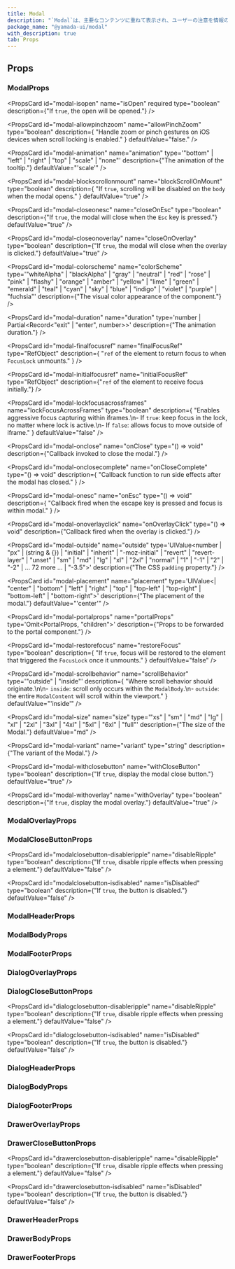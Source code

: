 ```yaml
---
title: Modal
description: "`Modal`は、主要なコンテンツに重ねて表示され、ユーザーの注意を情報のみに集中させるコンポーネントです。"
package_name: "@yamada-ui/modal"
with_description: true
tab: Props
---
```


## Props

### ModalProps

<PropsCard
  id="modal-isopen"
  name="isOpen"
  required
  type="boolean"
  description={"If `true`, the open will be opened."}
/>

<PropsCard
  id="modal-allowpinchzoom"
  name="allowPinchZoom"
  type="boolean"
  description={
    "Handle zoom or pinch gestures on iOS devices when scroll locking is enabled."
  }
  defaultValue="false."
/>

<PropsCard
  id="modal-animation"
  name="animation"
  type='"bottom" | "left" | "right" | "top" | "scale" | "none"'
  description={"The animation of the tooltip."}
  defaultValue="'scale'"
/>

<PropsCard
  id="modal-blockscrollonmount"
  name="blockScrollOnMount"
  type="boolean"
  description={
    "If `true`, scrolling will be disabled on the `body` when the modal opens."
  }
  defaultValue="true"
/>

<PropsCard
  id="modal-closeonesc"
  name="closeOnEsc"
  type="boolean"
  description={"If `true`, the modal will close when the `Esc` key is pressed."}
  defaultValue="true"
/>

<PropsCard
  id="modal-closeonoverlay"
  name="closeOnOverlay"
  type="boolean"
  description={"If `true`, the modal will close when the overlay is clicked."}
  defaultValue="true"
/>

<PropsCard
  id="modal-colorscheme"
  name="colorScheme"
  type='"whiteAlpha" | "blackAlpha" | "gray" | "neutral" | "red" | "rose" | "pink" | "flashy" | "orange" | "amber" | "yellow" | "lime" | "green" | "emerald" | "teal" | "cyan" | "sky" | "blue" | "indigo" | "violet" | "purple" | "fuchsia"'
  description={"The visual color appearance of the component."}
/>

<PropsCard
  id="modal-duration"
  name="duration"
  type='number | Partial<Record<"exit" | "enter", number>>'
  description={"The animation duration."}
/>

<PropsCard
  id="modal-finalfocusref"
  name="finalFocusRef"
  type="RefObject<FocusableElement>"
  description={
    "`ref` of the element to return focus to when `FocusLock` unmounts."
  }
/>

<PropsCard
  id="modal-initialfocusref"
  name="initialFocusRef"
  type="RefObject<FocusableElement>"
  description={"`ref` of the element to receive focus initially."}
/>

<PropsCard
  id="modal-lockfocusacrossframes"
  name="lockFocusAcrossFrames"
  type="boolean"
  description={
    "Enables aggressive focus capturing within iframes.\n- If `true`: keep focus in the lock, no matter where lock is active.\n- If `false`:  allows focus to move outside of iframe."
  }
  defaultValue="false"
/>

<PropsCard
  id="modal-onclose"
  name="onClose"
  type="() => void"
  description={"Callback invoked to close the modal."}
/>

<PropsCard
  id="modal-onclosecomplete"
  name="onCloseComplete"
  type="() => void"
  description={
    "Callback function to run side effects after the modal has closed."
  }
/>

<PropsCard
  id="modal-onesc"
  name="onEsc"
  type="() => void"
  description={
    "Callback fired when the escape key is pressed and focus is within modal."
  }
/>

<PropsCard
  id="modal-onoverlayclick"
  name="onOverlayClick"
  type="() => void"
  description={"Callback fired when the overlay is clicked."}
/>

<PropsCard
  id="modal-outside"
  name="outside"
  type='UIValue<number | "px" | (string & {}) | "initial" | "inherit" | "-moz-initial" | "revert" | "revert-layer" | "unset" | "sm" | "md" | "lg" | "xl" | "2xl" | "normal" | "1" | "-1" | "2" | "-2" | ... 72 more ... | "-3.5">'
  description={"The CSS `padding` property."}
/>

<PropsCard
  id="modal-placement"
  name="placement"
  type='UIValue<| "center"
  | "bottom"
  | "left"
  | "right"
  | "top"
  | "top-left"
  | "top-right"
  | "bottom-left"
  | "bottom-right">'
  description={"The placement of the modal."}
  defaultValue="'center'"
/>

<PropsCard
  id="modal-portalprops"
  name="portalProps"
  type='Omit<PortalProps, "children">'
  description={"Props to be forwarded to the portal component."}
/>

<PropsCard
  id="modal-restorefocus"
  name="restoreFocus"
  type="boolean"
  description={
    "If `true`, focus will be restored to the element that triggered the `FocusLock` once it unmounts."
  }
  defaultValue="false"
/>

<PropsCard
  id="modal-scrollbehavior"
  name="scrollBehavior"
  type='"outside" | "inside"'
  description={
    "Where scroll behavior should originate.\n\n- `inside`: scroll only occurs within the `ModalBody`.\n- `outside`: the entire `ModalContent` will scroll within the viewport."
  }
  defaultValue="'inside'"
/>

<PropsCard
  id="modal-size"
  name="size"
  type='"xs" | "sm" | "md" | "lg" | "xl" | "2xl" | "3xl" | "4xl" | "5xl" | "6xl" | "full"'
  description={"The size of the Modal."}
  defaultValue="md"
/>

<PropsCard
  id="modal-variant"
  name="variant"
  type="string"
  description={"The variant of the Modal."}
/>

<PropsCard
  id="modal-withclosebutton"
  name="withCloseButton"
  type="boolean"
  description={"If `true`, display the modal close button."}
  defaultValue="true"
/>

<PropsCard
  id="modal-withoverlay"
  name="withOverlay"
  type="boolean"
  description={"If `true`, display the modal overlay."}
  defaultValue="true"
/>

### ModalOverlayProps

### ModalCloseButtonProps

<PropsCard
  id="modalclosebutton-disableripple"
  name="disableRipple"
  type="boolean"
  description={"If `true`, disable ripple effects when pressing a element."}
  defaultValue="false"
/>

<PropsCard
  id="modalclosebutton-isdisabled"
  name="isDisabled"
  type="boolean"
  description={"If `true`, the button is disabled."}
  defaultValue="false"
/>

### ModalHeaderProps

### ModalBodyProps

### ModalFooterProps

### DialogOverlayProps

### DialogCloseButtonProps

<PropsCard
  id="dialogclosebutton-disableripple"
  name="disableRipple"
  type="boolean"
  description={"If `true`, disable ripple effects when pressing a element."}
  defaultValue="false"
/>

<PropsCard
  id="dialogclosebutton-isdisabled"
  name="isDisabled"
  type="boolean"
  description={"If `true`, the button is disabled."}
  defaultValue="false"
/>

### DialogHeaderProps

### DialogBodyProps

### DialogFooterProps

### DrawerOverlayProps

### DrawerCloseButtonProps

<PropsCard
  id="drawerclosebutton-disableripple"
  name="disableRipple"
  type="boolean"
  description={"If `true`, disable ripple effects when pressing a element."}
  defaultValue="false"
/>

<PropsCard
  id="drawerclosebutton-isdisabled"
  name="isDisabled"
  type="boolean"
  description={"If `true`, the button is disabled."}
  defaultValue="false"
/>

### DrawerHeaderProps

### DrawerBodyProps

### DrawerFooterProps

